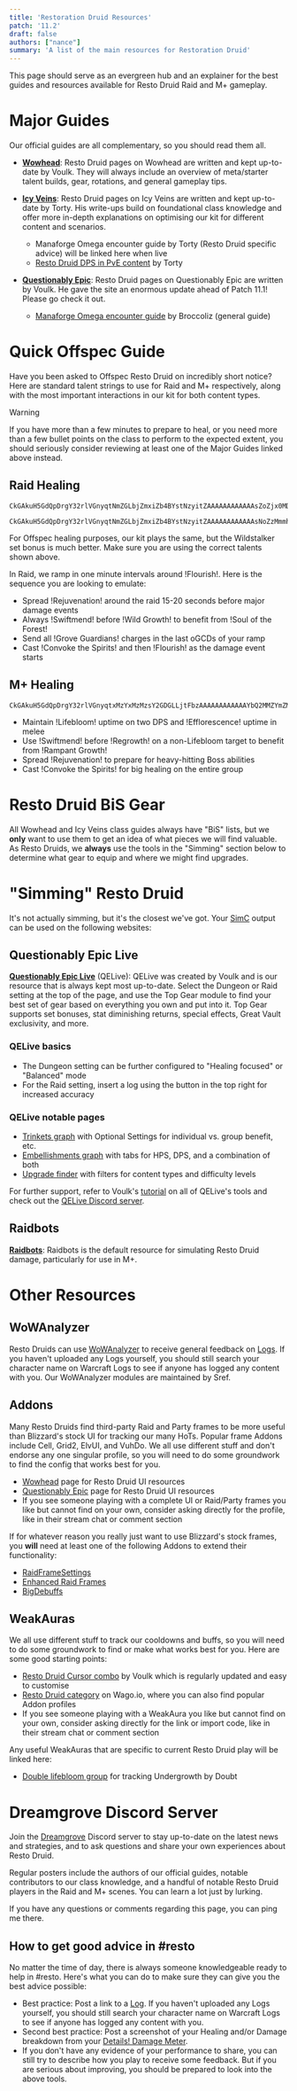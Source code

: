 ```yaml
---
title: 'Restoration Druid Resources'
patch: '11.2'
draft: false
authors: ["nance"]
summary: 'A list of the main resources for Restoration Druid'
---
```


This page should serve as an evergreen hub and an explainer for the best guides and resources available for Resto Druid Raid and M+ gameplay.

# Major Guides

Our official guides are all complementary, so you should read them all.

- **[Wowhead](https://www.wowhead.com/guide/classes/druid/restoration/overview-pve-healer)**: Resto Druid pages on Wowhead are written and kept up-to-date by Voulk. They will always include an overview of meta/starter talent builds, gear, rotations, and general gameplay tips. 

- **[Icy Veins](https://www.icy-veins.com/wow/restoration-druid-pve-healing-guide)**: Resto Druid pages on Icy Veins are written and kept up-to-date by Torty. His write-ups build on foundational class knowledge and offer more in-depth explanations on optimising our kit for different content and scenarios.
  - Manaforge Omega encounter guide by Torty (Resto Druid specific advice) will be linked here when live
  - [Resto Druid DPS in PvE content](https://www.icy-veins.com/wow/restoration-druid-pve-dps-guide) by Torty

- **[Questionably Epic](https://questionablyepic.com/resto-druid/spells/)**: Resto Druid pages on Questionably Epic are written by Voulk. He gave the site an enormous update ahead of Patch 11.1! Please go check it out.
  - [Manaforge Omega encounter guide](https://questionablyepic.com/manaforge-omega/) by Broccoliz (general guide)

# Quick Offspec Guide

Have you been asked to Offspec Resto Druid on incredibly short notice? Here are standard talent strings to use for Raid and M+ respectively, along with the most important interactions in our kit for both content types.

> [!WARNING]
> If you have more than a few minutes to prepare to heal, or you need more than a few bullet points on the class to perform to the expected extent, you should seriously consider reviewing at least one of the Major Guides linked above instead.

## Raid Healing

<Talents name="PRE-4SET Raid Talent Build (KOTG)" talents="CkGAkuH5GdQpDrgY32rlVGnyqtNmZGLbjZmxiZb4BYstNzyitZAAAAAAAAAAAAsZoZjx0MDwsMz2MzwwMAAAAAgBAAwyyYBTzMLDBAgAWYMzAmZDjG"/>

```
CkGAkuH5GdQpDrgY32rlVGnyqtNmZGLbjZmxiZb4BYstNzyitZAAAAAAAAAAAAsZoZjx0MDwsMz2MzwwMAAAAAgBAAwyyYBTzMLDBAgAWYMzAmZDjG
```

<Talents name="4SET Raid Talent Build (WS)" talents="CkGAkuH5GdQpDrgY32rlVGnyqtNmZGLbjZmxiZb4BYstNzyitZAAAAAAAAAAAAsNoZzMmmhBmlZ2mZGzwMDAAAAAAAMAWWGLYamZZIAY2mZpZZmNbMmZAGgG"/>

```
CkGAkuH5GdQpDrgY32rlVGnyqtNmZGLbjZmxiZb4BYstNzyitZAAAAAAAAAAAAsNoZzMmmhBmlZ2mZGzwMDAAAAAAAMAWWGLYamZZIAY2mZpZZmNbMmZAGgG
```

For Offspec healing purposes, our kit plays the same, but the Wildstalker set bonus is much better. Make sure you are using the correct talents shown above.

In Raid, we ramp in one minute intervals around !Flourish!. Here is the sequence you are looking to emulate:
- Spread !Rejuvenation! around the raid 15-20 seconds before major damage events
- Always !Swiftmend! before !Wild Growth! to benefit from !Soul of the Forest!
- Send all !Grove Guardians! charges in the last oGCDs of your ramp
- Cast !Convoke the Spirits! and then !Flourish! as the damage event starts

## M+ Healing

<Talents name="M+ Talent Build"  talents="CkGAkuH5GdQpDrgY32rlVGnyqtxMzYxMzMzsY2GDGLLjtFbzAAAAAAAAAAAAYbQ2MMZYmZMLmtZGmxMzAAAAAAAADgllxCmmZWGCAmtZ2a2mZzGjZghZB0A"/>

```
CkGAkuH5GdQpDrgY32rlVGnyqtxMzYxMzMzsY2GDGLLjtFbzAAAAAAAAAAAAYbQ2MMZYmZMLmtZGmxMzAAAAAAAADgllxCmmZWGCAmtZ2a2mZzGjZghZB0A
```

- Maintain !Lifebloom! uptime on two DPS and !Efflorescence! uptime in melee 
- Use !Swiftmend! before !Regrowth! on a non-Lifebloom target to benefit from !Rampant Growth!
- Spread !Rejuvenation! to prepare for heavy-hitting Boss abilities
- Cast !Convoke the Spirits! for big healing on the entire group


# Resto Druid BiS Gear

All Wowhead and Icy Veins class guides always have "BiS" lists, but we **only** want to use them to get an idea of what pieces we will find valuable. As Resto Druids, we **always** use the tools in the "Simming" section below to determine what gear to equip and where we might find upgrades.


# "Simming" Resto Druid

It's not actually simming, but it's the closest we've got. Your [SimC](https://www.curseforge.com/wow/addons/simulationcraft) output can be used on the following websites:

## Questionably Epic Live

**[Questionably Epic Live](https://questionablyepic.com/live/)** (QELive): QELive was created by Voulk and is our resource that is always kept most up-to-date. Select the Dungeon or Raid setting at the top of the page, and use the Top Gear module to find your best set of gear based on everything you own and put into it. Top Gear supports set bonuses, stat diminishing returns, special effects, Great Vault exclusivity, and more.

### QELive basics
  - The Dungeon setting can be further configured to "Healing focused" or "Balanced" mode
  - For the Raid setting, insert a log using the button in the top right for increased accuracy

### QELive notable pages
  - [Trinkets graph](https://questionablyepic.com/live/trinkets) with Optional Settings for individual vs. group benefit, etc.
  - [Embellishments graph](https://questionablyepic.com/live/embellishments) with tabs for HPS, DPS, and a combination of both
  - [Upgrade finder](https://questionablyepic.com/live/upgradeFinder) with filters for content types and difficulty levels

For further support, refer to Voulk's [tutorial](https://www.wowhead.com/guide/how-to-use-qe-live-tool-guide) on all of QELive's tools and check out the [QELive Discord server](https://discord.com/invite/jBSGHDm5G8).

## Raidbots

**[Raidbots](https://www.raidbots.com/simbot/)**: Raidbots is the default resource for simulating Resto Druid damage, particularly for use in M+.


# Other Resources

## WoWAnalyzer

Resto Druids can use [WoWAnalyzer](https://wowanalyzer.com/) to receive general feedback on [Logs](https://www.wowhead.com/guide/how-to-use-warcraft-logs-6341). If you haven't uploaded any Logs yourself, you should still search your character name on Warcraft Logs to see if anyone has logged any content with you. Our WoWAnalyzer modules are maintained by Sref.

## Addons

Many Resto Druids find third-party Raid and Party frames to be more useful than Blizzard's stock UI for tracking our many HoTs. Popular frame Addons include Cell, Grid2, ElvUI, and VuhDo. We all use different stuff and don't endorse any one singular profile, so you will need to do some groundwork to find the config that works best for you.

  - [Wowhead](https://www.wowhead.com/guide/classes/druid/restoration/best-weakauras-macros-addons) page for Resto Druid UI resources
  - [Questionably Epic](https://questionablyepic.com/resto-druid/userInterface) page for Resto Druid UI resources
  - If you see someone playing with a complete UI or Raid/Party frames you like but cannot find on your own, consider asking directly for the profile, like in their stream chat or comment section

If for whatever reason you really just want to use Blizzard's stock frames, you **will** need at least one of the following Addons to extend their functionality:

  - [RaidFrameSettings](https://www.curseforge.com/wow/addons/raid-frame-settings)
  - [Enhanced Raid Frames](https://www.curseforge.com/wow/addons/enhanced-raid-frames)
  - [BigDebuffs](https://www.curseforge.com/wow/addons/bigdebuffs)


## WeakAuras

We all use different stuff to track our cooldowns and buffs, so you will need to do some groundwork to find or make what works best for you. Here are some good starting points:

  - [Resto Druid Cursor combo](https://wago.io/cursorcombo) by Voulk which is regularly updated and easy to customise
  - [Resto Druid category](https://wago.io/the-war-within-weakauras/classes/druid/restoration) on Wago.io, where you can also find popular Addon profiles
  - If you see someone playing with a WeakAura you like but cannot find on your own, consider asking directly for the link or import code, like in their stream chat or comment section

Any useful WeakAuras that are specific to current Resto Druid play will be linked here:

  - [Double lifebloom group](https://wago.io/CtwLL5u0O/) for tracking Undergrowth by Doubt


# Dreamgrove Discord Server

Join the [Dreamgrove](https://discord.gg/dreamgrove) Discord server to stay up-to-date on the latest news and strategies, and to ask questions and share your own experiences about Resto Druid. 

Regular posters include the authors of our official guides, notable contributors to our class knowledge, and a handful of notable Resto Druid players in the Raid and M+ scenes. You can learn a lot just by lurking.

If you have any questions or comments regarding this page, you can ping me there.

## How to get good advice in #resto

No matter the time of day, there is always someone knowledgeable ready to help in #resto. Here's what you can do to make sure they can give you the best advice possible:

  - Best practice: Post a link to a [Log](https://www.wowhead.com/guide/how-to-use-warcraft-logs-6341). If you haven't uploaded any Logs yourself, you should still search your character name on Warcraft Logs to see if anyone has logged any content with you.
  - Second best practice: Post a screenshot of your Healing and/or Damage breakdown from your [Details! Damage Meter](https://www.curseforge.com/wow/addons/details).
  - If you don't have any evidence of your performance to share, you can still try to describe how you play to receive some feedback. But if you are serious about improving, you should be prepared to look into the above tools.
